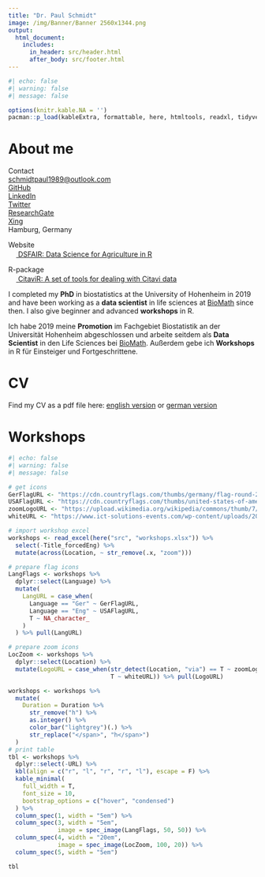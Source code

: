 ---
title: "Dr. Paul Schmidt"
image: /img/Banner/Banner 2560x1344.png
output: 
  html_document:
    includes:
      in_header: src/header.html
      after_body: src/footer.html
---

```{r setup}
#| echo: false
#| warning: false
#| message: false

options(knitr.kable.NA = '')
pacman::p_load(kableExtra, formattable, here, htmltools, readxl, tidyverse)
```

# About me

<div class = "row"> <div class = "col-md-5">

<!-- Contact symbols -->
<style>
p.small {line-height: 1;}
</style>

Contact </br>
<a href="mailto:schmidtpaul1989@outlook.com">
<i class="fa fa-envelope" style="color: #00923f;">
</i> schmidtpaul1989@outlook.com </a> </br>
<a href="https://github.com/SchmidtPaul/">
<i class="fa fa-github" style="color: #00923f;">
</i> GitHub </a> </br>
<a href="https://www.linkedin.com/in/schmidtpaul1989/">
<i class="fa fa-linkedin" style="color: #00923f;">
</i> LinkedIn </a> </br>
<a href="https://twitter.com/SchmidtPaul1989">
<i class="fa fa-twitter" style="color: #00923f;">
</i> Twitter </a> </br>
<a href="https://www.researchgate.net/profile/Paul_Schmidt17">
<i class="fa fa-pencil" style="color: #00923f;">
</i> ResearchGate </a> </br>
<a href="https://www.xing.com/profile/Paul_Schmidt393/cv">
<i class="fa fa-xing" style="color: #00923f;">
</i> Xing </a> </br> 
<i class="fa fa-home" style="color: #00923f;">
</i> Hamburg, Germany </br>

</div> <div class = "col-md-7">

Website</br>
<a href="https://schmidtpaul.github.io/dsfair_quarto/">
<img src="https://github.com/SchmidtPaul/dsfair_quarto/blob/master/img/favicon-32x32.png?raw=true" width=16 height=16/>
</i> DSFAIR: Data Science for Agriculture in R </a> </br>
<a href="https://schmidtpaul.github.io/MMFAIR/"></a>

R-package</br>
<a href="https://schmidtpaul.github.io/CitaviR/">
<img src="https://raw.githubusercontent.com/SchmidtPaul/CitaviR/master/docs/favicon-32x32.png" width=16 height=16/>
</i> CitaviR: A set of tools for dealing with Citavi data </a> </br>

</p>

</div> </div>

<!-- Kurzbeschreibung -->
<div class = "row"> <div class = "col-md-5">
I completed my **PhD** in biostatistics at the University of Hohenheim in 2019 and have been working as a **data scientist** in life sciences at [BioMath](https://www.biomath.de/) since then. I also give beginner and advanced **workshops** in R.
</div> <div class = "col-md-7">
Ich habe 2019 meine **Promotion** im Fachgebiet Biostatistik an der Universität Hohenheim abgeschlossen und arbeite seitdem als **Data Scientist** in den Life Sciences bei [BioMath](https://www.biomath.de/). Außerdem gebe ich **Workshops** in R für Einsteiger und Fortgeschrittene.
</div> </div>

# CV

Find my CV as a pdf file here: [english version](https://github.com/SchmidtPaul/CV/blob/master/CVeng.pdf) or [german version](https://github.com/SchmidtPaul/CV/blob/master/CVger.pdf)

# Workshops

<!-- Workshop Tabelle -->
```{r workshops}
#| echo: false
#| warning: false
#| message: false

# get icons
GerFlagURL <- "https://cdn.countryflags.com/thumbs/germany/flag-round-250.png"
USAFlagURL <- "https://cdn.countryflags.com/thumbs/united-states-of-america/flag-round-250.png"
zoomLogoURL <- "https://upload.wikimedia.org/wikipedia/commons/thumb/7/7b/Zoom_Communications_Logo.svg/1200px-Zoom_Communications_Logo.svg.png"
whiteURL <- "https://www.ict-solutions-events.com/wp-content/uploads/2020/03/plain-white-background-300x200.jpg"

# import workshop excel
workshops <- read_excel(here("src", "workshops.xlsx")) %>% 
  select(-Title_forcedEng) %>% 
  mutate(across(Location, ~ str_remove(.x, "zoom")))

# prepare flag icons
LangFlags <- workshops %>%
  dplyr::select(Language) %>%
  mutate(
    LangURL = case_when(
      Language == "Ger" ~ GerFlagURL,
      Language == "Eng" ~ USAFlagURL,
      T ~ NA_character_
    )
  ) %>% pull(LangURL)

# prepare zoom icons
LocZoom <- workshops %>%
  dplyr::select(Location) %>%
  mutate(LogoURL = case_when(str_detect(Location, "via") == T ~ zoomLogoURL,
                             T ~ whiteURL)) %>% pull(LogoURL)

workshops <- workshops %>%
  mutate(
    Duration = Duration %>%
      str_remove("h") %>%
      as.integer() %>%
      color_bar("lightgrey")(.) %>%
      str_replace("</span>", "h</span>")
  )
# print table
tbl <- workshops %>%
  dplyr::select(-URL) %>%
  kbl(align = c("r", "l", "r", "r", "l"), escape = F) %>%
  kable_minimal(
    full_width = T,
    font_size = 10,
    bootstrap_options = c("hover", "condensed")
  ) %>%
  column_spec(1, width = "5em") %>%
  column_spec(3, width = "5em",
              image = spec_image(LangFlags, 50, 50)) %>%
  column_spec(4, width = "20em",
              image = spec_image(LocZoom, 100, 20)) %>%
  column_spec(5, width = "5em")

tbl
```

